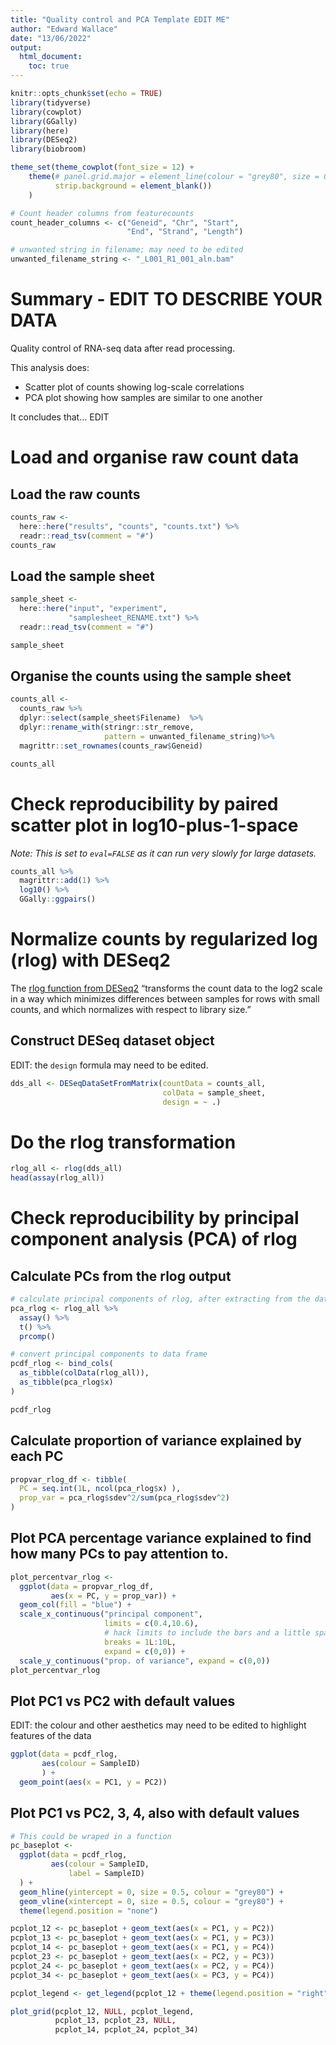 ```yaml
---
title: "Quality control and PCA Template EDIT ME"
author: "Edward Wallace"
date: "13/06/2022"
output: 
  html_document:
    toc: true
---
```


```r
knitr::opts_chunk$set(echo = TRUE)
library(tidyverse)
library(cowplot)
library(GGally)
library(here)
library(DESeq2)
library(biobroom)

theme_set(theme_cowplot(font_size = 12) +
    theme(# panel.grid.major = element_line(colour = "grey80", size = 0.5),
          strip.background = element_blank())
    )

# Count header columns from featurecounts
count_header_columns <- c("Geneid", "Chr", "Start",
                          "End", "Strand", "Length")

# unwanted string in filename; may need to be edited
unwanted_filename_string <- "_L001_R1_001_aln.bam"

```

# Summary - EDIT TO DESCRIBE YOUR DATA

Quality control of RNA-seq data after read processing.

This analysis does:

- Scatter plot of counts showing log-scale correlations
- PCA plot showing how samples are similar to one another

It concludes that... EDIT

# Load and organise raw count data

## Load the raw counts

```r
counts_raw <- 
  here::here("results", "counts", "counts.txt") %>%
  readr::read_tsv(comment = "#")
counts_raw
```

## Load the sample sheet

```r
sample_sheet <- 
  here::here("input", "experiment",
             "samplesheet_RENAME.txt") %>%
  readr::read_tsv(comment = "#") 

sample_sheet 
```

## Organise the counts using the sample sheet

```r
counts_all <- 
  counts_raw %>%
  dplyr::select(sample_sheet$Filename)  %>%
  dplyr::rename_with(stringr::str_remove,
                     pattern = unwanted_filename_string)%>%
  magrittr::set_rownames(counts_raw$Geneid)

counts_all
```

# Check reproducibility by paired scatter plot in log10-plus-1-space

_Note: This is set to `eval=FALSE` as it can run very slowly for large datasets._ 

```r
counts_all %>%
  magrittr::add(1) %>%
  log10() %>%
  GGally::ggpairs()
```

# Normalize counts by regularized log (rlog) with DESeq2

The [rlog function from DESeq2](https://rdrr.io/bioc/DESeq2/man/rlog.html) "transforms the count data to the log2 scale in a way which minimizes differences between samples for rows with small counts, and which normalizes with respect to library size."

## Construct DESeq dataset object

EDIT: the `design` formula may need to be edited.

```r
dds_all <- DESeqDataSetFromMatrix(countData = counts_all,
                                  colData = sample_sheet,
                                  design = ~ .)
```

# Do the rlog transformation

```r
rlog_all <- rlog(dds_all)
head(assay(rlog_all))
```

# Check reproducibility by principal component analysis (PCA) of rlog

## Calculate PCs from the rlog output

```r
# calculate principal components of rlog, after extracting from the dataset
pca_rlog <- rlog_all %>%
  assay() %>%
  t() %>%
  prcomp()

# convert principal components to data frame
pcdf_rlog <- bind_cols(
  as_tibble(colData(rlog_all)),
  as_tibble(pca_rlog$x)
)

pcdf_rlog
```

## Calculate proportion of variance explained by each PC


```r
propvar_rlog_df <- tibble(
  PC = seq.int(1L, ncol(pca_rlog$x) ),
  prop_var = pca_rlog$sdev^2/sum(pca_rlog$sdev^2)
)
```

## Plot PCA percentage variance explained to find how many PCs to pay attention to.

```r
plot_percentvar_rlog <- 
  ggplot(data = propvar_rlog_df, 
         aes(x = PC, y = prop_var)) +
  geom_col(fill = "blue") +
  scale_x_continuous("principal component",
                     limits = c(0.4,10.6), 
                     # hack limits to include the bars and a little space.
                     breaks = 1L:10L,
                     expand = c(0,0)) + 
  scale_y_continuous("prop. of variance", expand = c(0,0))
plot_percentvar_rlog
```

## Plot PC1 vs PC2 with default values

EDIT: the colour and other aesthetics may need to be edited to highlight features of the data

```r
ggplot(data = pcdf_rlog,
       aes(colour = SampleID)
       ) +
  geom_point(aes(x = PC1, y = PC2)) 
```

## Plot PC1 vs PC2, 3, 4, also with default values

```r
# This could be wraped in a function
pc_baseplot <- 
  ggplot(data = pcdf_rlog,
         aes(colour = SampleID, 
             label = SampleID)
  ) + 
  geom_hline(yintercept = 0, size = 0.5, colour = "grey80") +
  geom_vline(xintercept = 0, size = 0.5, colour = "grey80") +
  theme(legend.position = "none")

pcplot_12 <- pc_baseplot + geom_text(aes(x = PC1, y = PC2))
pcplot_13 <- pc_baseplot + geom_text(aes(x = PC1, y = PC3))
pcplot_14 <- pc_baseplot + geom_text(aes(x = PC1, y = PC4))
pcplot_23 <- pc_baseplot + geom_text(aes(x = PC2, y = PC3))
pcplot_24 <- pc_baseplot + geom_text(aes(x = PC2, y = PC4))
pcplot_34 <- pc_baseplot + geom_text(aes(x = PC3, y = PC4))

pcplot_legend <- get_legend(pcplot_12 + theme(legend.position = "right"))

plot_grid(pcplot_12, NULL, pcplot_legend, 
          pcplot_13, pcplot_23, NULL, 
          pcplot_14, pcplot_24, pcplot_34)
```
